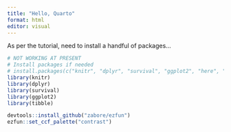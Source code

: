 ```yaml
---
title: "Hello, Quarto"
format: html
editor: visual
---
```


As per the tutorial, need to install a handful of packages... 

```r
# NOT WORKING AT PRESENT
# Install packages if needed
# install.packages(c("knitr", "dplyr", "survival", "ggplot2", "here", "tibble"))
library(knitr)
library(dplyr)
library(survival)
library(ggplot2)
library(tibble)

devtools::install_github("zabore/ezfun")
ezfun::set_ccf_palette("contrast")

```

